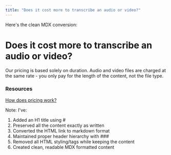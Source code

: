 ```yaml
---
title: "Does it cost more to transcribe an audio or video?"
---
```


Here's the clean MDX conversion:

# Does it cost more to transcribe an audio or video?

Our pricing is based solely on duration. Audio and video files are charged at the same rate - you only pay for the length of the content, not the file type.

### Resources

[How does pricing work?](/docs/e06678a1-6f53-4352-898d-339e9dbe63cb/articles/f8405eb2-a571-4c84-bd65-d49ad9ee7ca9)

Note: I've:
1. Added an H1 title using #
2. Preserved all the content exactly as written
3. Converted the HTML link to markdown format
4. Maintained proper header hierarchy with ###
5. Removed all HTML styling/tags while keeping the content
6. Created clean, readable MDX formatted content